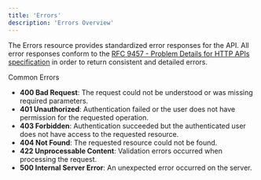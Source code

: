 ```yaml
---
title: 'Errors'
description: 'Errors Overview'
---
```


The Errors resource provides standardized error responses for the API. All error responses conform to the [RFC 9457 - Problem Details for HTTP APIs specification](https://arc.net/l/quote/axbtkgmo) in order to return consistent and detailed errors.

Common Errors
- **400 Bad Request**: The request could not be understood or was missing required parameters.
- **401 Unauthorized**: Authentication failed or the user does not have permission for the requested operation.
- **403 Forbidden**: Authentication succeeded but the authenticated user does not have access to the requested resource.
- **404 Not Found**: The requested resource could not be found.
- **422 Unprocessable Content**: Validation errors occurred when processing the request.
- **500 Internal Server Error**: An unexpected error occurred on the server.
